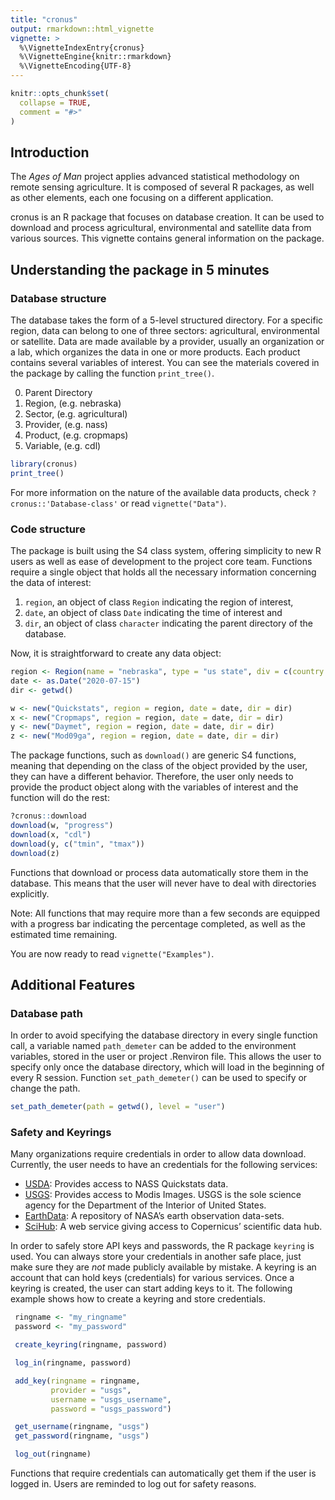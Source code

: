 ```yaml
---
title: "cronus"
output: rmarkdown::html_vignette
vignette: >
  %\VignetteIndexEntry{cronus}
  %\VignetteEngine{knitr::rmarkdown}
  %\VignetteEncoding{UTF-8}
---
```


```r
knitr::opts_chunk$set(
  collapse = TRUE,
  comment = "#>"
)
```

## Introduction

The *Ages of Man* project applies advanced statistical methodology on remote sensing agriculture. It is composed of several R packages, as well as other elements, each one focusing on a different application.

cronus is an R package that focuses on database creation. It can be used to download and process agricultural, environmental and satellite data from various sources. This vignette contains general information on the package.

## Understanding the package in 5 minutes

### Database structure

The database takes the form of a 5-level structured directory. For a specific region, data can belong to one of three sectors: agricultural, environmental or satellite. Data are made available by a provider, usually an organization or a lab, which organizes the data in one or more products. Each product contains several variables of interest. You can see the materials covered in the package by calling the function `print_tree()`.

0. Parent Directory
1. Region, (e.g. nebraska)
2. Sector, (e.g. agricultural)
3. Provider, (e.g. nass)
4. Product, (e.g. cropmaps)
5. Variable, (e.g. cdl)

```r
library(cronus)
print_tree()
```

For more information on the nature of the available data products, check `?cronus::'Database-class'` or read `vignette("Data")`.

### Code structure

The package is built using the S4 class system, offering simplicity to new R users as well as ease of development to the project core team. Functions require a single object that holds all the necessary information concerning the data of interest:

1. `region`, an object of class `Region` indicating the region of interest,
2. `date`, an object of class `Date` indicating the time of interest and
3. `dir`, an object of class `character` indicating the parent directory of the database.

Now, it is straightforward to create any data object:

```r
region <- Region(name = "nebraska", type = "us state", div = c(country = "United States", state = "Nebraska"))
date <- as.Date("2020-07-15")
dir <- getwd()

w <- new("Quickstats", region = region, date = date, dir = dir)
x <- new("Cropmaps", region = region, date = date, dir = dir)
y <- new("Daymet", region = region, date = date, dir = dir)
z <- new("Mod09ga", region = region, date = date, dir = dir)
```

The package functions, such as `download()` are generic S4 functions, meaning that depending on the class of the object provided by the user, they can have a different behavior. Therefore, the user only needs to provide the product object along with the variables of interest and the function will do the rest:

```r
?cronus::download
download(w, "progress")
download(x, "cdl")
download(y, c("tmin", "tmax"))
download(z)
```

Functions that download or process data automatically store them in the database. This means that the user will never have to deal with directories explicitly.

Note: All functions that may require more than a few seconds are equipped with a progress bar indicating the percentage completed, as well as the estimated time remaining.

You are now ready to read `vignette("Examples")`.

## Additional Features

### Database path

In order to avoid specifying the database directory in every single function call, a variable named `path_demeter` can be added to the environment variables, stored in the user or project .Renviron file. This allows the user to specify only once the database directory, which will load in the beginning of every R session. Function `set_path_demeter()` can be used to specify or change the path.

```r
set_path_demeter(path = getwd(), level = "user")
```

### Safety and Keyrings

Many organizations require credentials in order to allow data download. Currently,
the user needs to have an credentials for the following services:

- [USDA](https://quickstats.nass.usda.gov/api/ "USDA"): Provides access to NASS Quickstats data.
- [USGS](https://ers.cr.usgs.gov/register/ "USGS"): Provides access to Modis Images. USGS is the sole science agency for the Department of the Interior of United States.
- [EarthData](https://urs.earthdata.nasa.gov "EarthData"): A repository of NASA's earth observation data-sets.
- [SciHub](https://scihub.copernicus.eu/dhus/#/self-registration "SciHub"): A web service giving access to Copernicus' scientific data hub.

In order to safely store API keys and passwords, the R package `keyring` is used. You can always store your credentials in another safe place, just make sure they are *not* made publicly available by mistake. A keyring is an account that can hold keys (credentials) for various services. Once a keyring is created, the user can start adding keys to it. The following example shows how to create a keyring and store credentials.

```r
 ringname <- "my_ringname"
 password <- "my_password"

 create_keyring(ringname, password)

 log_in(ringname, password)

 add_key(ringname = ringname,
         provider = "usgs",
         username = "usgs_username",
         password = "usgs_password")

 get_username(ringname, "usgs")
 get_password(ringname, "usgs")

 log_out(ringname)
```

Functions that require credentials can automatically get them if the user is logged in. Users are reminded to log out for safety reasons. 
